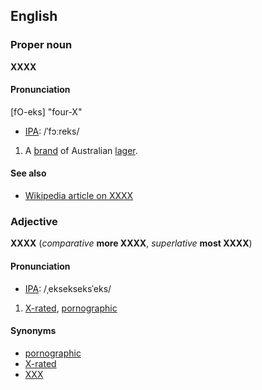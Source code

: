 ==English==
===Proper noun===
'''XXXX'''

====Pronunciation====
[fO-eks] "four-X"
*[[w:IPA|IPA]]: /ˈfɔːreks/

# A [[brand]] of Australian [[lager]].

====See also====
*[[w:XXXX|Wikipedia article on XXXX]]

===Adjective===
'''XXXX''' (''comparative'' '''more XXXX''', ''superlative'' '''most XXXX''')

====Pronunciation====
*[[w:IPA|IPA]]: /ˌeksekseksˈeks/

#[[X-rated]], [[pornographic]]

====Synonyms====
*[[pornographic]]
*[[X-rated]]
*[[XXX]]